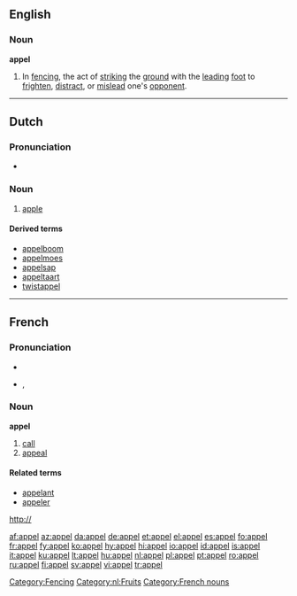==English==

===Noun===
'''appel'''

# In [[fencing]], the act of [[strike|striking]] the [[ground]] with the [[lead]]ing [[foot]] to [[frighten]], [[distract]], or [[mislead]] one's [[opponent]].

[[Category:Fencing]]

----

==Dutch==

===Pronunciation===
* {{audio|Nl-appel.ogg|audio}}

===Noun===
{{nl-noun|g=m|pl1=appels|pl2=appelen|dim=appeltje}}

# [[apple]]

====Derived terms====
{{top4}}
* [[appelboom]]
* [[appelmoes]]
* [[appelsap]]
* [[appeltaart]]
* [[twistappel]]
{{bottom}}

[[Category:nl:Fruits]]

----

==French==

===Pronunciation===
* {{audio|Fr-appel.ogg|audio}}
* {{IPA|/a.pɛl/|lang=fr}}, {{SAMPA|/a.pEl/}}

===Noun===
'''appel''' {{m}}

# [[call]]
# [[appeal]]

====Related terms====
* [[appelant]]
* [[appeler]]

[[http://]]

[[Category:French nouns]]

[[af:appel]]
[[az:appel]]
[[da:appel]]
[[de:appel]]
[[et:appel]]
[[el:appel]]
[[es:appel]]
[[fo:appel]]
[[fr:appel]]
[[fy:appel]]
[[ko:appel]]
[[hy:appel]]
[[hi:appel]]
[[io:appel]]
[[id:appel]]
[[is:appel]]
[[it:appel]]
[[ku:appel]]
[[lt:appel]]
[[hu:appel]]
[[nl:appel]]
[[pl:appel]]
[[pt:appel]]
[[ro:appel]]
[[ru:appel]]
[[fi:appel]]
[[sv:appel]]
[[vi:appel]]
[[tr:appel]]